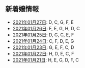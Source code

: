 新着嬢情報
----

- [2021年01月27日](/new/2021-01-27): D, C, G, F, E
- [2021年01月26日](/new/2021-01-26): F, E, G, H, D, C
- [2021年01月25日](/new/2021-01-25): D, G, C, E, F
- [2021年01月24日](/new/2021-01-24): C, F, D, E, G
- [2021年01月23日](/new/2021-01-23): G, E, F, C, D
- [2021年01月22日](/new/2021-01-22): H, D, E, C, F
- [2021年01月21日](/new/2021-01-21): H, E, G, D, F, C
